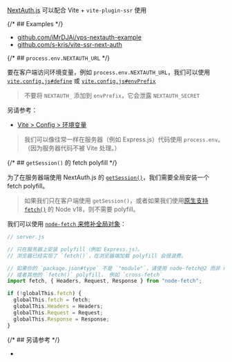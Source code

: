 
[NextAuth.js](https://next-auth.js.org/) 可以配合 Vite + `vite-plugin-ssr` 使用

{/* ## Examples */}

- [github.com/iMrDJAi/vps-nextauth-example](https://github.com/iMrDJAi/vps-nextauth-example)
- [github.com/s-kris/vite-ssr-next-auth](https://github.com/s-kris/vite-ssr-next-auth)

{/* ## `process.env.NEXTAUTH_URL` */}

要在客户端访问环境变量，例如 `process.env.NEXTAUTH_URL`，我们可以使用 [`vite.config.js#define`](https://vitejs.dev/config/#define) 或 [`vite.config.js#envPrefix`](https://vitejs.dev/config/#envprefix)

> 不要将 `NEXTAUTH_` 添加到 `envPrefix`，它会泄露 `NEXTAUTH_SECRET`

另请参考：

- [Vite > Config > 环境变量](https://vitejs.dev/config/#environment-variables)

> 我们可以像往常一样在服务器（例如 Express.js）代码使用 `process.env`。 （因为服务器代码不被 Vite 处理。）

{/* ## `getSession()` 的 fetch polyfill */}

为了在服务器端使用 NextAuth.js 的 [`getSession()`](https://next-auth.js.org/getting-started/client#getsession)，我们需要全局安装一个 fetch polyfill。

> 如果我们只在客户端使用 `getSession()`，或者如果我们使用[原生支持 `fetch()`](https://nodejs.org/en/blog/announcements/v18-release-announce/#fetch-experimental) 的 Node v18，则不需要 polyfill。

我们可以使用 [`node-fetch` 来修补全局对象](https://github.com/node-fetch/node-fetch#providing-global-access)：

```js
// server.js

// 只在服务器上安装 polyfill（例如 Express.js）。
// 浏览器已经实现了 `fetch()`，在浏览器端加载 polyfill 会很浪费。

// 如果你的 `package.json#type` 不是 `"module"`，请使用 node-fetch@2 而非 node-fetch@3。
// 或者其他的 `fetch()` polyfill， 例如 `cross-fetch`
import fetch, { Headers, Request, Response } from "node-fetch";

if (!globalThis.fetch) {
  globalThis.fetch = fetch;
  globalThis.Headers = Headers;
  globalThis.Request = Request;
  globalThis.Response = Response;
}
```

{/* ## 另请参考 */}

- <Link href='/auth' />
